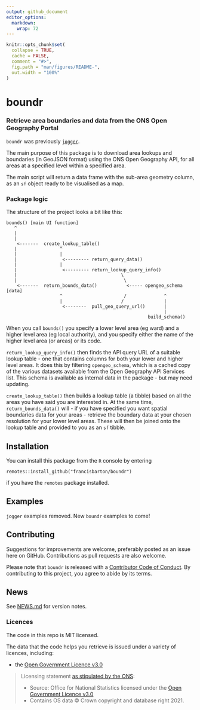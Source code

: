 ```yaml
---
output: github_document
editor_options: 
  markdown: 
    wrap: 72
---
```


<!-- README.md is generated from README.Rmd. Please edit that file -->

```r
knitr::opts_chunk$set(
  collapse = TRUE,
  cache = FALSE,
  comment = "#>",
  fig.path = "man/figures/README-",
  out.width = "100%"
)

```

# boundr

<!-- badges: start -->

<!-- badges: end -->

### Retrieve area boundaries and data from the ONS Open Geography Portal

`boundr` was previously
[`jogger`](https://github.com/francisbarton/jogger).

The main purpose of this package is to download area lookups and
boundaries (in GeoJSON format) using the ONS Open Geography API, for all
areas at a specified level within a specified area.

The main script will return a data frame with the sub-area geometry
column, as an `sf` object ready to be visualised as a map.

### Package logic

The structure of the project looks a bit like this:

    bounds() [main UI function]
       ^
       |
       |
        <-------  create_lookup_table()
       |                ^
       |                |
       |                 <--------- return_query_data()
       |                |
       |                 <--------- return_lookup_query_info() 
       |                                       \
       |                                        \
        <-------  return_bounds_data()           <----- opengeo_schema [data]
                        ^                       /              ^
                        |                      /               |
                         <--------  pull_geo_query_url()       |
                                                               |
                                                         build_schema()

When you call `bounds()` you specify a lower level area (eg ward) and a higher level area (eg local authority), and you specify either the name of the higher level area (or areas) or its code.

`return_lookup_query_info()` then finds the API query URL of a suitable lookup table - one that contains columns for both your lower and higher level areas. It does this by filtering `opengeo_schema`, which is a cached copy of the various datasets available from the Open Geography API Services list. This schema is available as internal data in the package - but may need updating.

`create_lookup_table()` then builds a lookup table (a tibble) based on all the areas you have said you are interested in. At the same time, `return_bounds_data()` will - if you have specified you want spatial boundaries data for your areas - retrieve the boundary data at your chosen resolution for your lower level areas. These will then be joined onto the lookup table and provided to you as an `sf` tibble. 


## Installation

You can install this package from the `R` console by entering

    remotes::install_github("francisbarton/boundr")

if you have the `remotes` package installed.

## Examples

`jogger` examples removed. New `boundr` examples to come!

## Contributing

Suggestions for improvements are welcome, preferably posted as an issue
here on GitHub. Contributions as pull requests are also welcome.

Please note that `boundr` is released with a [Contributor Code of
Conduct](https://contributor-covenant.org/version/2/0/CODE_OF_CONDUCT.html).
By contributing to this project, you agree to abide by its terms.

## News

See [NEWS.md](NEWS.md) for version notes.

### Licences

The code in this repo is MIT licensed.

The data that the code helps you retrieve is issued under a variety of
licences, including:

-   the [Open Government Licence
    v3.0](https://www.nationalarchives.gov.uk/doc/open-government-licence/version/3/)

> Licensing statement [as stipulated by the
> ONS](https://www.ons.gov.uk/methodology/geography/licences):
>
> -   Source: Office for National Statistics licensed under the [Open
>     Government Licence
>     v3.0](https://www.nationalarchives.gov.uk/doc/open-government-licence/version/3/)
> -   Contains OS data © Crown copyright and database right 2021.
